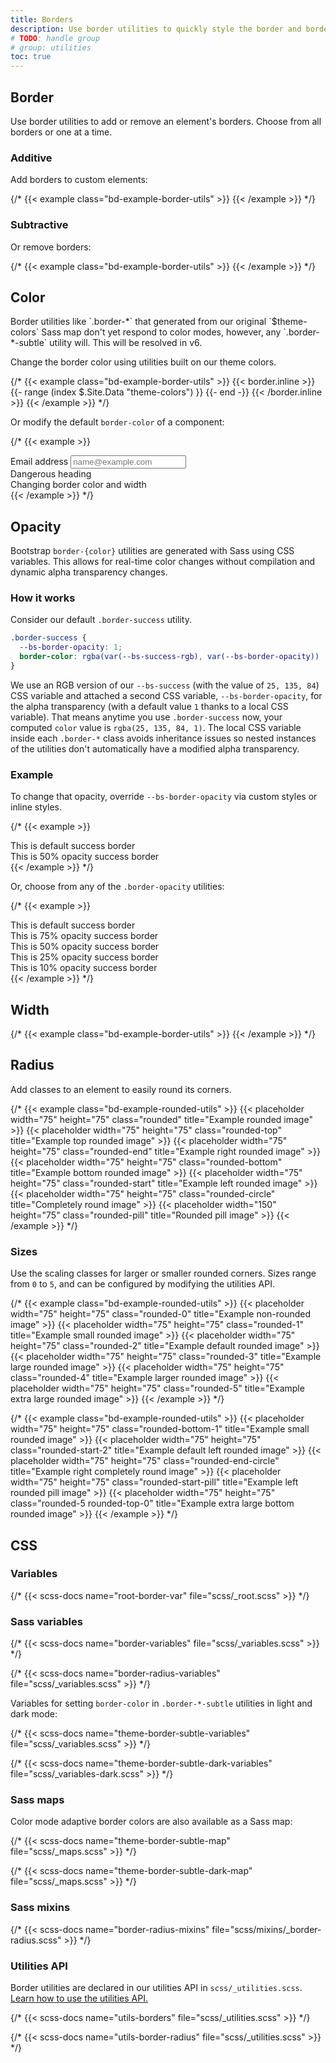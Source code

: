 ```yaml
---
title: Borders
description: Use border utilities to quickly style the border and border-radius of an element. Great for images, buttons, or any other element.
# TODO: handle group
# group: utilities
toc: true
---
```


## Border

Use border utilities to add or remove an element's borders. Choose from all borders or one at a time.

### Additive

Add borders to custom elements:

{/* {{< example class="bd-example-border-utils" >}}
<span class="border"></span>
<span class="border-top"></span>
<span class="border-end"></span>
<span class="border-bottom"></span>
<span class="border-start"></span>
{{< /example >}} */}

### Subtractive

Or remove borders:

{/* {{< example class="bd-example-border-utils" >}}
<span class="border border-0"></span>
<span class="border border-top-0"></span>
<span class="border border-end-0"></span>
<span class="border border-bottom-0"></span>
<span class="border border-start-0"></span>
{{< /example >}} */}

## Color

<Callout>
Border utilities like `.border-*` that generated from our original `$theme-colors` Sass map don't yet respond to color modes, however, any `.border-*-subtle` utility will. This will be resolved in v6.
</Callout>

Change the border color using utilities built on our theme colors.

{/* {{< example class="bd-example-border-utils" >}}
{{< border.inline >}}
{{- range (index $.Site.Data "theme-colors") }}
<span class="border border-{{ .name }}"></span>
<span class="border border-{{ .name }}-subtle"></span>
{{- end -}}
{{< /border.inline >}}
<span class="border border-black"></span>
<span class="border border-white"></span>
{{< /example >}} */}

Or modify the default `border-color` of a component:

{/* {{< example >}}
<div class="mb-4">
  <label for="exampleFormControlInput1" class="form-label">Email address</label>
  <input type="email" class="form-control border-success" id="exampleFormControlInput1" placeholder="name@example.com">
</div>

<div class="h4 pb-2 mb-4 text-danger border-bottom border-danger">
  Dangerous heading
</div>

<div class="p-3 bg-info bg-opacity-10 border border-info border-start-0 rounded-end">
  Changing border color and width
</div>
{{< /example >}} */}

## Opacity

<AddedIn version="5.2.0" />

Bootstrap `border-{color}` utilities are generated with Sass using CSS variables. This allows for real-time color changes without compilation and dynamic alpha transparency changes.

### How it works

Consider our default `.border-success` utility.

```css
.border-success {
  --bs-border-opacity: 1;
  border-color: rgba(var(--bs-success-rgb), var(--bs-border-opacity)) !important;
}
```

We use an RGB version of our `--bs-success` (with the value of `25, 135, 84`) CSS variable and attached a second CSS variable, `--bs-border-opacity`, for the alpha transparency (with a default value `1` thanks to a local CSS variable). That means anytime you use `.border-success` now, your computed `color` value is `rgba(25, 135, 84, 1)`. The local CSS variable inside each `.border-*` class avoids inheritance issues so nested instances of the utilities don't automatically have a modified alpha transparency.

### Example

To change that opacity, override `--bs-border-opacity` via custom styles or inline styles.

{/* {{< example >}}
<div class="border border-success p-2 mb-2">This is default success border</div>
<div class="border border-success p-2" style="--bs-border-opacity: .5;">This is 50% opacity success border</div>
{{< /example >}} */}

Or, choose from any of the `.border-opacity` utilities:

{/* {{< example >}}
<div class="border border-success p-2 mb-2">This is default success border</div>
<div class="border border-success p-2 mb-2 border-opacity-75">This is 75% opacity success border</div>
<div class="border border-success p-2 mb-2 border-opacity-50">This is 50% opacity success border</div>
<div class="border border-success p-2 mb-2 border-opacity-25">This is 25% opacity success border</div>
<div class="border border-success p-2 border-opacity-10">This is 10% opacity success border</div>
{{< /example >}} */}

## Width

{/* {{< example class="bd-example-border-utils" >}}
<span class="border border-1"></span>
<span class="border border-2"></span>
<span class="border border-3"></span>
<span class="border border-4"></span>
<span class="border border-5"></span>
{{< /example >}} */}

## Radius

Add classes to an element to easily round its corners.

{/* {{< example class="bd-example-rounded-utils" >}}
{{< placeholder width="75" height="75" class="rounded" title="Example rounded image" >}}
{{< placeholder width="75" height="75" class="rounded-top" title="Example top rounded image" >}}
{{< placeholder width="75" height="75" class="rounded-end" title="Example right rounded image" >}}
{{< placeholder width="75" height="75" class="rounded-bottom" title="Example bottom rounded image" >}}
{{< placeholder width="75" height="75" class="rounded-start" title="Example left rounded image" >}}
{{< placeholder width="75" height="75" class="rounded-circle" title="Completely round image" >}}
{{< placeholder width="150" height="75" class="rounded-pill" title="Rounded pill image" >}}
{{< /example >}} */}

### Sizes

Use the scaling classes for larger or smaller rounded corners. Sizes range from `0` to `5`, and can be configured by modifying the utilities API.

{/* {{< example class="bd-example-rounded-utils" >}}
{{< placeholder width="75" height="75" class="rounded-0" title="Example non-rounded image" >}}
{{< placeholder width="75" height="75" class="rounded-1" title="Example small rounded image" >}}
{{< placeholder width="75" height="75" class="rounded-2" title="Example default rounded image" >}}
{{< placeholder width="75" height="75" class="rounded-3" title="Example large rounded image" >}}
{{< placeholder width="75" height="75" class="rounded-4" title="Example larger rounded image" >}}
{{< placeholder width="75" height="75" class="rounded-5" title="Example extra large rounded image" >}}
{{< /example >}} */}

{/* {{< example class="bd-example-rounded-utils" >}}
{{< placeholder width="75" height="75" class="rounded-bottom-1" title="Example small rounded image" >}}
{{< placeholder width="75" height="75" class="rounded-start-2" title="Example default left rounded image" >}}
{{< placeholder width="75" height="75" class="rounded-end-circle" title="Example right completely round image" >}}
{{< placeholder width="75" height="75" class="rounded-start-pill" title="Example left rounded pill image" >}}
{{< placeholder width="75" height="75" class="rounded-5 rounded-top-0" title="Example extra large bottom rounded image" >}}
{{< /example >}} */}

## CSS

### Variables

<AddedIn version="5.2.0" />

{/* {{< scss-docs name="root-border-var" file="scss/_root.scss" >}} */}

### Sass variables

{/* {{< scss-docs name="border-variables" file="scss/_variables.scss" >}} */}

{/* {{< scss-docs name="border-radius-variables" file="scss/_variables.scss" >}} */}

Variables for setting `border-color` in `.border-*-subtle` utilities in light and dark mode:

{/* {{< scss-docs name="theme-border-subtle-variables" file="scss/_variables.scss" >}} */}

{/* {{< scss-docs name="theme-border-subtle-dark-variables" file="scss/_variables-dark.scss" >}} */}

### Sass maps

Color mode adaptive border colors are also available as a Sass map:

{/* {{< scss-docs name="theme-border-subtle-map" file="scss/_maps.scss" >}} */}

{/* {{< scss-docs name="theme-border-subtle-dark-map" file="scss/_maps.scss" >}} */}

### Sass mixins

{/* {{< scss-docs name="border-radius-mixins" file="scss/mixins/_border-radius.scss" >}} */}

### Utilities API

Border utilities are declared in our utilities API in `scss/_utilities.scss`. [Learn how to use the utilities API.]([[docsref:/utilities/api#using-the-api]])

{/* {{< scss-docs name="utils-borders" file="scss/_utilities.scss" >}} */}

{/* {{< scss-docs name="utils-border-radius" file="scss/_utilities.scss" >}} */}
